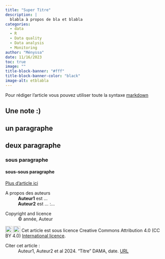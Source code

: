 ```yaml
---
title: "Super Titre"
description: |
  blabla à propos de bla et blabla
categories:
  - data
  - R
  - Data quality
  - Data analysis
  - Monitoring
author: "Ményssa"
date: 11/16/2023
toc: true
image: ""
title-block-banner: "#fff"
title-block-banner-color: "black"
image-alt: etblabla
---
```


Pour rédiger l'article vous pouvez utiliser toute la syntaxe [markdown](https://quarto.org/docs/authoring/markdown-basics.html)

::: {.callout-note appearance="simple" collapse="true"}
## Une note :)

:::

## un paragraphe

## deux paragraphe

### sous paragraphe

#### sous-sous paragraphe

::: {.article-btn}
[Plus d'article ici](index.qmd)
:::

::: {.further-info}
::: grid
::: {.g-col-12 .g-col-md-12}
A propos des auteurs
: **Auteur1** est ...
: **Auteur2** est ...
:...

:::

::: {.g-col-12 .g-col-md-6}
Copyright and licence
: &copy; année, Auteur

<a href="http://creativecommons.org/licenses/by/4.0/?ref=chooser-v1" target="_blank" rel="license noopener noreferrer" style="display:inline-block;"> <img style="height:22px!important;vertical-align:text-bottom;" src="https://mirrors.creativecommons.org/presskit/icons/cc.svg?ref=chooser-v1"><img style="height:22px!important;margin-left:3px;vertical-align:text-bottom;" src="https://mirrors.creativecommons.org/presskit/icons/by.svg?ref=chooser-v1"></a> Cet article est sous licence Creative Commons Attribution 4.0 (CC BY 4.0) <a href="http://creativecommons.org/licenses/by/4.0/?ref=chooser-v1" target="_blank" rel="license noopener noreferrer" style="display:inline-block;"> International licence</a>. 
:::

::: {.g-col-12 .g-col-md-6}
Citer cet article :
: Auteur1, Auteur2 et al 2024. "Titre" DAMA, date. [URL]()
:::
:::
:::